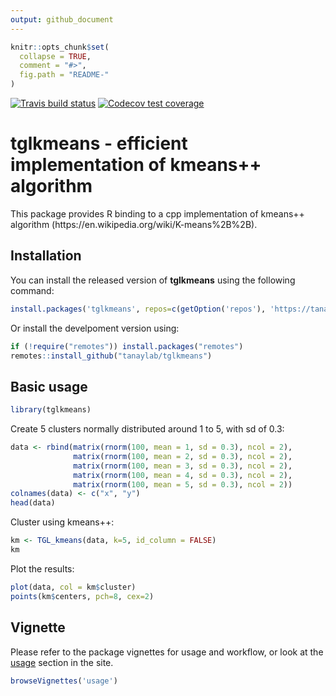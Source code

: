 ```yaml
---
output: github_document
---
```


```r
knitr::opts_chunk$set(
  collapse = TRUE,
  comment = "#>",
  fig.path = "README-"
)
```

<!-- badges: start -->
[![Travis build status](https://travis-ci.com/tanaylab/tglkmeans.svg?branch=master)](https://travis-ci.org/tanaylab/tglkmeans)
[![Codecov test coverage](https://codecov.io/gh/tanaylab/tglkmeans/branch/master/graph/badge.svg)](https://codecov.io/gh/tanaylab/tglkmeans?branch=master)
<!-- badges: end -->


# tglkmeans - efficient implementation of kmeans++ algorithm

This package provides R binding to a cpp implementation of kmeans++ algorithm (https://en.wikipedia.org/wiki/K-means%2B%2B).

## Installation 

You can install the released version of **tglkmeans** using the following command:

```r
install.packages('tglkmeans', repos=c(getOption('repos'), 'https://tanaylab.github.io/repo'))
```

Or install the develpoment version using: 

```r
if (!require("remotes")) install.packages("remotes")
remotes::install_github("tanaylab/tglkmeans")
```

## Basic usage
```r
library(tglkmeans)
```


Create 5 clusters normally distributed around 1 to 5, with sd of 0.3:

```r
data <- rbind(matrix(rnorm(100, mean = 1, sd = 0.3), ncol = 2),
           	  matrix(rnorm(100, mean = 2, sd = 0.3), ncol = 2),
           	  matrix(rnorm(100, mean = 3, sd = 0.3), ncol = 2),
           	  matrix(rnorm(100, mean = 4, sd = 0.3), ncol = 2),
           	  matrix(rnorm(100, mean = 5, sd = 0.3), ncol = 2))
colnames(data) <- c("x", "y")
head(data)
```

Cluster using kmeans++:

```r
km <- TGL_kmeans(data, k=5, id_column = FALSE)
km
```

Plot the results:
```r
plot(data, col = km$cluster)
points(km$centers, pch=8, cex=2)
```

## Vignette

Please refer to the package vignettes for usage and workflow, or look at the [usage](https://tanaylab.github.io/tglkmeans/articles/usage.html) section in the site.


```r
browseVignettes('usage') 
```


